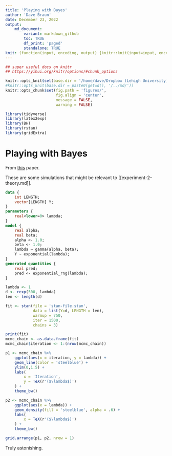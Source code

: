 ```yaml
---
title: 'Playing with Bayes'
author: 'Dave Braun'
date: December 23, 2022
output:
    md_document:
        variant: markdown_github
        toc: TRUE
        df_print: 'paged'
        standalone: TRUE
knit: (function(input, encoding, output) {knitr::knit(input=input, encoding = encoding, output='../md/bayes-play.md')})
---
```


```r
## super useful docs on knitr
## https://yihui.org/knitr/options/#chunk_options

knitr::opts_knit$set(base.dir = '/home/dave/Dropbox (Lehigh University)/post_doc/professional/projects/gaita/ideation/structured/md/')
#knitr::opts_knit(base.dir = paste0(getwd(), '/../md/'))
knitr::opts_chunk$set(fig.path = 'figures/', 
                      fig.align = 'center',
                      message = FALSE,
                      warning = FALSE)

```

```r
library(tidyverse)
library(latex2exp)
library(BH)
library(rstan)
library(gridExtra)
```

# Playing with Bayes

From [this](https://link.springer.com/article/10.3758/s13428-016-0746-9) paper.

These are some simulations that might be relevant to [[experiment-2-theory.md]].

```stan
data {
    int LENGTH;
    vector[LENGTH] Y;
}
parameters {
    real<lower=0> lambda;
}
model {
    real alpha;
    real beta;
    alpha <- 1.0;
    beta <- 1.0;
    lambda ~ gamma(alpha, beta);
    Y ~ exponential(lambda);
}
generated quantities {
    real pred;
    pred <- exponential_rng(lambda);
}
```



```r
lambda <- 1
d <- rexp(500, lambda)
len <- length(d)

fit <- stan(file = 'stan-file.stan',
            data = list(Y=d, LENGTH = len),
            warmup = 750,
            iter = 1500,
            chains = 3)

print(fit)
mcmc_chain <- as.data.frame(fit)
mcmc_chain$iteration <- 1:(nrow(mcmc_chain))

p1 <- mcmc_chain %>% 
    ggplot(aes(x = iteration, y = lambda)) + 
    geom_line(color = 'steelblue') + 
    ylim(0,1.5) + 
    labs(
        x = 'Iteration',
        y = TeX(r'($\lambda$)')
    ) + 
    theme_bw()

p2 <- mcmc_chain %>% 
    ggplot(aes(x = lambda)) + 
    geom_density(fill = 'steelblue', alpha = .6) + 
    labs(
        x = TeX(r'($\lambda$)')
    ) + 
    theme_bw()

grid.arrange(p1, p2, nrow = 1)

```

Truly astonishing.









































